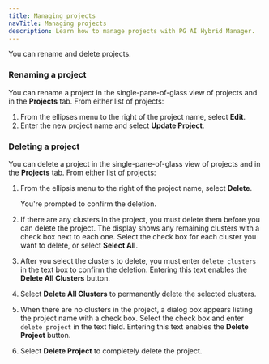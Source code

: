 ```yaml
---
title: Managing projects
navTitle: Managing projects
description: Learn how to manage projects with PG AI Hybrid Manager.
---
```


You can rename and delete projects.

### Renaming a project

You can rename a project in the single-pane-of-glass view of projects and in the **Projects** tab. From either list of projects:

1.  From the ellipses menu to the right of the project name, select **Edit**. 
1.  Enter the new project name and select **Update Project**.

### Deleting a project

You can delete a project in the single-pane-of-glass view of projects and in the **Projects** tab. From either list of projects:

1.  From the ellipsis menu to the right of the project name, select **Delete**.

    You're prompted to confirm the deletion.

1.  If there are any clusters in the project, you must delete them before you can delete the project. The display shows any remaining clusters with a check box next to each one. Select the check box for each cluster you want to delete, or select **Select All**. 

4.  After you select the clusters to delete, you must enter `delete clusters` in the text box to confirm the deletion. Entering this text enables the **Delete All Clusters** button.

5.  Select **Delete All Clusters** to permanently delete the selected clusters.

6.  When there are no clusters in the project, a dialog box appears listing the project name with a check box. Select the check box and enter `delete project` in the text field. Entering this text enables the **Delete Project** button. 

7.  Select **Delete Project** to completely delete the project.

